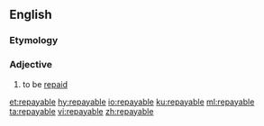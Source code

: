 ==English==

===Etymology===
{{suffix|repay|able|lang=en}}

===Adjective===
{{en-adj|-}}

# {{context|business|of a debt|lang=en}} to be [[repaid]]

[[et:repayable]]
[[hy:repayable]]
[[io:repayable]]
[[ku:repayable]]
[[ml:repayable]]
[[ta:repayable]]
[[vi:repayable]]
[[zh:repayable]]